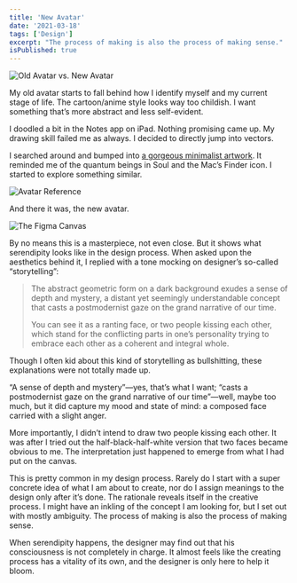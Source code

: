 ```yaml
---
title: 'New Avatar'
date: '2021-03-18'
tags: ['Design']
excerpt: "The process of making is also the process of making sense."
isPublished: true
---
```


![Old Avatar vs. New Avatar](/images/avatar-old-vs-new.png)

My old avatar starts to fall behind how I identify myself and my current stage of life. The cartoon/anime style looks way too childish. I want something that’s more abstract and less self-evident.

I doodled a bit in the Notes app on iPad. Nothing promising came up. My drawing skill failed me as always. I decided to directly jump into vectors. 

I searched around and bumped into [a gorgeous minimalist artwork](https://www.1stdibs.com/art/drawings-watercolor-paintings/abstract-drawings-watercolors/hildegarde-handsaeme-philosophy-modern-minimalist-abstract-geometric-art-ink-drawing-portrait-black/id-a_4362001/). It reminded me of the quantum beings in Soul and the Mac’s Finder icon. I started to explore something similar.

![Avatar Reference](/images/avatar-reference.png)

And there it was, the new avatar.

![The Figma Canvas](/images/avatar-figma.jpg)

By no means this is a masterpiece, not even close. But it shows what serendipity looks like in the design process. When asked upon the aesthetics behind it, I replied with a tone mocking on designer’s so-called “storytelling”:

> The abstract geometric form on a dark background exudes a sense of depth and mystery, a distant yet seemingly understandable concept that casts a postmodernist gaze on the grand narrative of our time. 
>
> You can see it as a ranting face, or two people kissing each other, which stand for the conflicting parts in one’s personality trying to embrace each other as a coherent and integral whole.

Though I often kid about this kind of storytelling as bullshitting, these explanations were not totally made up. 

“A sense of depth and mystery”—yes, that’s what I want; “casts a postmodernist gaze on the grand narrative of our time”—well, maybe too much, but it did capture my mood and state of mind: a composed face carried with a slight anger. 

More importantly, I didn’t intend to draw two people kissing each other. It was after I tried out the half-black-half-white version that two faces became obvious to me. The interpretation just happened to emerge from what I had put on the canvas. 

This is pretty common in my design process. Rarely do I start with a super concrete idea of what I am about to create, nor do I assign meanings to the design only after it’s done. The rationale reveals itself in the creative process. I might have an inkling of the concept I am looking for, but I set out with mostly ambiguity. The process of making is also the process of making sense. 

When serendipity happens, the designer may find out that his consciousness is not completely in charge. It almost feels like the creating process has a vitality of its own, and the designer is only here to help it bloom. 
